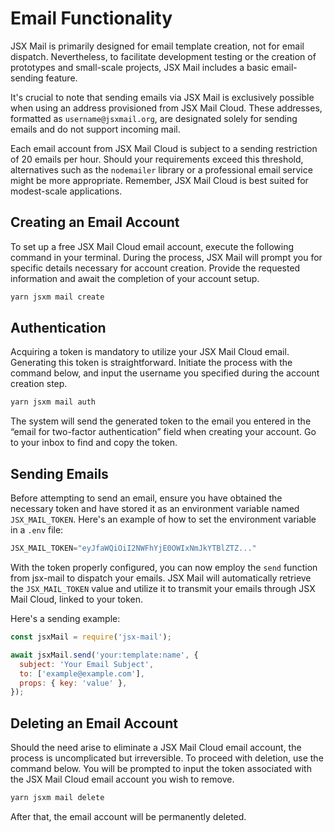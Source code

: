 # Email Functionality

JSX Mail is primarily designed for email template creation, not for email dispatch. Nevertheless, to facilitate development testing or the creation of prototypes and small-scale projects, JSX Mail includes a basic email-sending feature.

It's crucial to note that sending emails via JSX Mail is exclusively possible when using an address provisioned from JSX Mail Cloud. These addresses, formatted as `username@jsxmail.org`, are designated solely for sending emails and do not support incoming mail.

Each email account from JSX Mail Cloud is subject to a sending restriction of 20 emails per hour. Should your requirements exceed this threshold, alternatives such as the `nodemailer` library or a professional email service might be more appropriate. Remember, JSX Mail Cloud is best suited for modest-scale applications.

## Creating an Email Account

To set up a free JSX Mail Cloud email account, execute the following command in your terminal. During the process, JSX Mail will prompt you for specific details necessary for account creation. Provide the requested information and await the completion of your account setup.

```sh
yarn jsxm mail create
```

## Authentication

Acquiring a token is mandatory to utilize your JSX Mail Cloud email. Generating this token is straightforward. Initiate the process with the command below, and input the username you specified during the account creation step.

```sh
yarn jsxm mail auth
```

The system will send the generated token to the email you entered in the “email for two-factor authentication” field when creating your account. Go to your inbox to find and copy the token.

## Sending Emails

Before attempting to send an email, ensure you have obtained the necessary token and have stored it as an environment variable named `JSX_MAIL_TOKEN`. Here's an example of how to set the environment variable in a `.env` file:

```js filename=".env"
JSX_MAIL_TOKEN="eyJfaWQiOiI2NWFhYjE0OWIxNmJkYTBlZTZ..."
```

With the token properly configured, you can now employ the `send` function from jsx-mail to dispatch your emails. JSX Mail will automatically retrieve the `JSX_MAIL_TOKEN` value and utilize it to transmit your emails through JSX Mail Cloud, linked to your token.

Here's a sending example:

```javascript
const jsxMail = require('jsx-mail');

await jsxMail.send('your:template:name', { 
  subject: 'Your Email Subject',
  to: ['example@example.com'],
  props: { key: 'value' },
});
```

## Deleting an Email Account

Should the need arise to eliminate a JSX Mail Cloud email account, the process is uncomplicated but irreversible. To proceed with deletion, use the command below. You will be prompted to input the token associated with the JSX Mail Cloud email account you wish to remove.

```sh
yarn jsxm mail delete
```

After that, the email account will be permanently deleted.